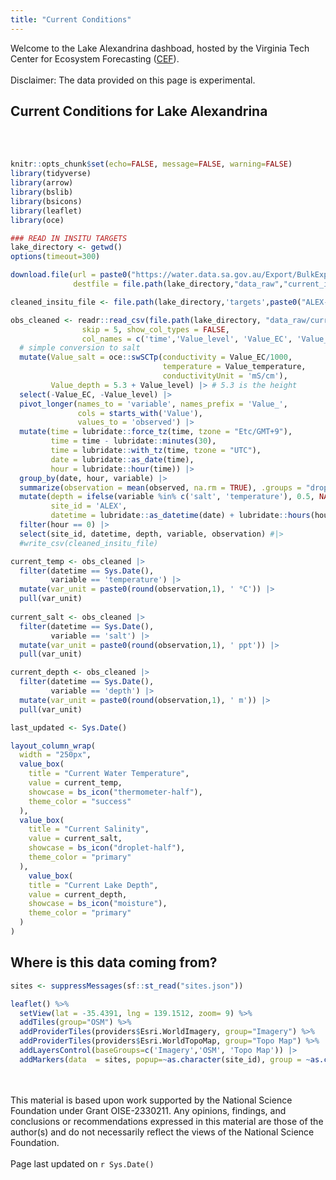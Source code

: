 ```yaml
---
title: "Current Conditions"
---
```


Welcome to the Lake Alexandrina dashboad, hosted by the Virginia Tech Center for Ecosystem Forecasting ([CEF](https://www.ecoforecast.centers.vt.edu/)).
<br /> <br />
Disclaimer: The data provided on this page is experimental.

## Current Conditions for Lake Alexandrina

<br /> <br />

```r
knitr::opts_chunk$set(echo=FALSE, message=FALSE, warning=FALSE)
library(tidyverse)
library(arrow)
library(bslib)
library(bsicons)
library(leaflet)
library(oce)

### READ IN INSITU TARGETS
lake_directory <- getwd()
options(timeout=300)

download.file(url = paste0("https://water.data.sa.gov.au/Export/BulkExport?DateRange=Custom&StartTime=2020-01-01%2000%3A00&EndTime=", Sys.Date(), "%2000%3A00&TimeZone=0&Calendar=CALENDARYEAR&Interval=PointsAsRecorded&Step=1&ExportFormat=csv&TimeAligned=True&RoundData=True&IncludeGradeCodes=False&IncludeApprovalLevels=False&IncludeQualifiers=False&IncludeInterpolationTypes=False&Datasets[0].DatasetName=Lake%20Level.Best%20Available--Continuous%40A4261133&Datasets[0].Calculation=Instantaneous&Datasets[0].UnitId=82&Datasets[1].DatasetName=EC%20Corr.Best%20Available%40A4261133&Datasets[1].Calculation=Instantaneous&Datasets[1].UnitId=305&Datasets[2].DatasetName=Water%20Temp.Best%20Available--Continuous%40A4261133&Datasets[2].Calculation=Instantaneous&Datasets[2].UnitId=169&_=1711554907800"),
              destfile = file.path(lake_directory,"data_raw","current_insitu.csv"))

cleaned_insitu_file <- file.path(lake_directory,'targets',paste0("ALEX-targets-insitu.csv"))

obs_cleaned <- readr::read_csv(file.path(lake_directory, "data_raw/current_insitu.csv"),
                skip = 5, show_col_types = FALSE,
                col_names = c('time','Value_level', 'Value_EC', 'Value_temperature')) |>
  # simple conversion to salt
  mutate(Value_salt = oce::swSCTp(conductivity = Value_EC/1000,
                                  temperature = Value_temperature,
                                  conductivityUnit = 'mS/cm'),
         Value_depth = 5.3 + Value_level) |> # 5.3 is the height
  select(-Value_EC, -Value_level) |>
  pivot_longer(names_to = 'variable', names_prefix = 'Value_',
               cols = starts_with('Value'),
               values_to = 'observed') |>
  mutate(time = lubridate::force_tz(time, tzone = "Etc/GMT+9"),
         time = time - lubridate::minutes(30),
         time = lubridate::with_tz(time, tzone = "UTC"),
         date = lubridate::as_date(time),
         hour = lubridate::hour(time)) |>
  group_by(date, hour, variable) |>
  summarize(observation = mean(observed, na.rm = TRUE), .groups = "drop") |>
  mutate(depth = ifelse(variable %in% c('salt', 'temperature'), 0.5, NA),
         site_id = 'ALEX',
         datetime = lubridate::as_datetime(date) + lubridate::hours(hour)) |>
  filter(hour == 0) |>
  select(site_id, datetime, depth, variable, observation) #|>
  #write_csv(cleaned_insitu_file)

current_temp <- obs_cleaned |> 
  filter(datetime == Sys.Date(),
         variable == 'temperature') |> 
  mutate(var_unit = paste0(round(observation,1), ' °C')) |> 
  pull(var_unit)
  
current_salt <- obs_cleaned |> 
  filter(datetime == Sys.Date(),
         variable == 'salt') |> 
  mutate(var_unit = paste0(round(observation,1), ' ppt')) |> 
  pull(var_unit)

current_depth <- obs_cleaned |> 
  filter(datetime == Sys.Date(),
         variable == 'depth') |> 
  mutate(var_unit = paste0(round(observation,1), ' m')) |> 
  pull(var_unit)

last_updated <- Sys.Date()
```

```r

layout_column_wrap(
  width = "250px",
  value_box(
    title = "Current Water Temperature", 
    value = current_temp,
    showcase = bs_icon("thermometer-half"),
    theme_color = "success" 
  ),
  value_box(
    title = "Current Salinity", 
    value = current_salt,
    showcase = bs_icon("droplet-half"),
    theme_color = "primary"
  ),
    value_box(
    title = "Current Lake Depth", 
    value = current_depth,
    showcase = bs_icon("moisture"),
    theme_color = "primary" 
  )
)

```


## Where is this data coming from?

```r
sites <- suppressMessages(sf::st_read("sites.json"))

leaflet() %>%
  setView(lat = -35.4391, lng = 139.1512, zoom= 9) %>%
  addTiles(group="OSM") %>%
  addProviderTiles(providers$Esri.WorldImagery, group="Imagery") %>%
  addProviderTiles(providers$Esri.WorldTopoMap, group="Topo Map") %>%
  addLayersControl(baseGroups=c('Imagery','OSM', 'Topo Map')) |> 
  addMarkers(data  = sites, popup=~as.character(site_id), group = ~as.character(Partner))#, clusterOptions = markerClusterOptions())
```

<br /> <br /> This material is based upon work supported by the National Science Foundation under Grant OISE-2330211. Any opinions, findings, and conclusions or recommendations expressed in this material are those of the author(s) and do not necessarily reflect the views of the National Science Foundation. <br /> <br /> Page last updated on `r Sys.Date()`
